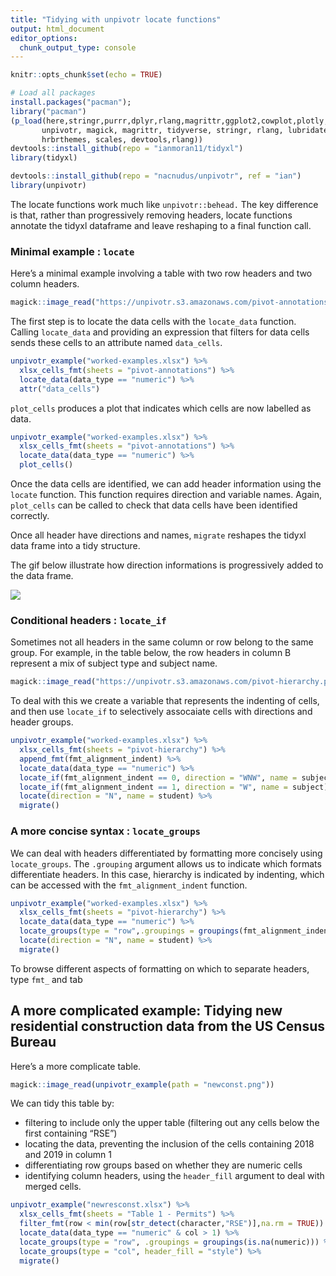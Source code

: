 ```yaml
---
title: "Tidying with unpivotr locate functions"
output: html_document
editor_options: 
  chunk_output_type: console
---
```


```r
knitr::opts_chunk$set(echo = TRUE)
```

```r
# Load all packages 
install.packages("pacman");
library("pacman")
(p_load(here,stringr,purrr,dplyr,rlang,magrittr,ggplot2,cowplot,plotly,
       unpivotr, magick, magrittr, tidyverse, stringr, rlang, lubridate,
       hrbrthemes, scales, devtools,rlang))
devtools::install_github(repo = "ianmoran11/tidyxl")
library(tidyxl)

devtools::install_github(repo = "nacnudus/unpivotr", ref = "ian")
library(unpivotr)
```

The locate functions work much like `unpivotr::behead.` The key difference is that, rather than progressively removing headers, locate functions annotate the tidyxl dataframe and leave reshaping to a final function call. 

### Minimal example : `locate` 

Here's a minimal example involving a table with two row headers and two column headers. 

```r
magick::image_read("https://unpivotr.s3.amazonaws.com/pivot-annotations.png")
```

The first step is to locate the data cells with the `locate_data` function. Calling `locate_data` and providing an expression that filters for data cells sends these cells to an attribute named `data_cells`.  


```r
unpivotr_example("worked-examples.xlsx") %>% 
  xlsx_cells_fmt(sheets = "pivot-annotations") %>%
  locate_data(data_type == "numeric") %>% 
  attr("data_cells")
```

`plot_cells` produces a plot that indicates which cells are now labelled as data. 

```r
unpivotr_example("worked-examples.xlsx") %>% 
  xlsx_cells_fmt(sheets = "pivot-annotations") %>%
  locate_data(data_type == "numeric") %>% 
  plot_cells()
```

Once the data cells are identified, we can add header information using the `locate` function. This function requires direction and variable names. Again, `plot_cells` can be called to check that data cells have been identified correctly. 

Once all header have directions and names, `migrate` reshapes the tidyxl data frame into a tidy structure.

The gif below illustrate how direction informations is progressively added to the data frame. 

![](https://unpivotr.s3.amazonaws.com/up_g01.gif)

### Conditional headers : `locate_if` 

Sometimes not all headers in the same column or row belong to the same group. For example, in the table below, the  row headers in column B represent a mix of subject type and subject name. 

```r
magick::image_read("https://unpivotr.s3.amazonaws.com/pivot-hierarchy.png")
```

To deal with this we create a variable that represents the indenting of cells, and then use  `locate_if` to selectively assocaiate cells with directions and header groups.  

```r
unpivotr_example("worked-examples.xlsx") %>% 
  xlsx_cells_fmt(sheets = "pivot-hierarchy") %>%
  append_fmt(fmt_alignment_indent) %>%
  locate_data(data_type == "numeric") %>%
  locate_if(fmt_alignment_indent == 0, direction = "WNW", name = subject_type) %>% 
  locate_if(fmt_alignment_indent == 1, direction = "W", name = subject) %>% 
  locate(direction = "N", name = student) %>% 
  migrate()

```

### A more concise syntax : `locate_groups` 

We can deal with headers differentiated by formatting more concisely using `locate_groups`. The `.grouping` argument allows us to indicate which formats differentiate headers. In this case, hierarchy is indicated by indenting, which can be accessed with the `fmt_alignment_indent` function. 

```r
unpivotr_example("worked-examples.xlsx") %>% 
  xlsx_cells_fmt(sheets = "pivot-hierarchy") %>%
  locate_data(data_type == "numeric") %>%
  locate_groups(type = "row",.groupings = groupings(fmt_alignment_indent)) %>%
  locate(direction = "N", name = student) %>% 
  migrate()
```

To browse different aspects of formatting on which to separate headers, type `fmt_` and tab 

## A more complicated example: Tidying new residential construction data from the US Census Bureau

Here's a more complicate table.  
```r
magick::image_read(unpivotr_example(path = "newconst.png"))
```

We can tidy this table by:

* filtering to include only the upper table (filtering out any cells below the first containing "RSE")
* locating the data, preventing the inclusion of the cells containing 2018 and 2019 in column 1
* differentiating row groups based on whether they are numeric cells
* identifying column headers, using the `header_fill` argument to deal with merged cells.

```r
unpivotr_example("newresconst.xlsx") %>% 
  xlsx_cells_fmt(sheets = "Table 1 - Permits") %>%
  filter_fmt(row < min(row[str_detect(character,"RSE")],na.rm = TRUE)) %>% 
  locate_data(data_type == "numeric" & col > 1) %>%
  locate_groups(type = "row", .groupings = groupings(is.na(numeric))) %>% 
  locate_groups(type = "col", header_fill = "style") %>% 
  migrate()
```
